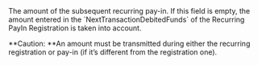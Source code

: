 
  

  
<ResponseField name="DebitedFunds" type="object" >
The amount of the subsequent recurring pay-in. If this field is empty, the amount entered in the `NextTransactionDebitedFunds` of the Recurring PayIn Registration is taken into account.  

**Caution: **An amount must be transmitted during either the recurring registration or pay-in (if it’s different from the registration one).
<Expandable title="properties">  
<Currency19Response />  
  
<Amount2Response />  
  

</Expandable> 
</ResponseField>